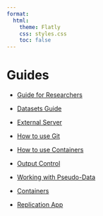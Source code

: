```yaml
---
format: 
  html:
    theme: Flatly
    css: styles.css
    toc: false
---
```


# Guides

- [Guide for Researchers](https://bplim.github.io/Manuals/Guides/01_Guide_for_Researchers)

- [Datasets Guide](https://bplim.github.io/Manuals/Guides/02_BPLIM_Datasets_Guide)

- [External Server](https://github.com/BPLIM/Manuals/tree/master/Guides/03_External_Server)

- [How to use Git](https://bplim.github.io/Manuals/Guides/02_BPLIM_Datasets_Guide)

- [How to use Containers](https://bplim.github.io/Manuals/Guides/02_BPLIM_Datasets_Guide)

- [Output Control](https://bplim.github.io/Manuals/Guides/06_Output_Control)

- [Working with Pseudo-Data](https://bplim.github.io/Manuals/Guides/07_Working_with_Pseudo-Data)


- [Containers](https://github.com/BPLIM/Containers)

- [Replication App](https://github.com/BPLIM/ReplicationApp)


